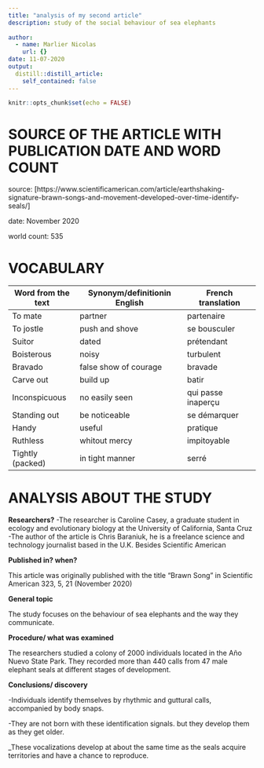 ```yaml
---
title: "analysis of my second article"
description: study of the social behaviour of sea elephants 
  
author:
  - name: Marlier Nicolas
    url: {}
date: 11-07-2020
output:
  distill::distill_article:
    self_contained: false
---
```


```r
knitr::opts_chunk$set(echo = FALSE)
```

# SOURCE OF THE ARTICLE WITH PUBLICATION DATE AND WORD COUNT

source: [https://www.scientificamerican.com/article/earthshaking-signature-brawn-songs-and-movement-developed-over-time-identify-seals/]

date: November 2020

world count: 535

# VOCABULARY

| Word from the text | Synonym/definitionin English | French translation  |
| ------------------ | ---------------------------- | ------------------- |
| To mate            | partner                      | partenaire          |
| To jostle          | push and shove               | se bousculer        |
| Suitor             | dated                        | prétendant          |
| Boisterous         | noisy                        | turbulent           |
| Bravado            | false show of courage        | bravade             |
| Carve out          | build up                     | batir               |
| Inconspicuous      | no easily seen               | qui passe inaperçu  |
| Standing out       | be noticeable                | se démarquer        |
| Handy              | useful                       | pratique            |
| Ruthless           | whitout mercy                | impitoyable         |
| Tightly (packed)   | in tight manner              | serré               |


# ANALYSIS ABOUT THE STUDY

**Researchers?**
-The researcher is Caroline Casey, a graduate student in ecology and evolutionary biology at the University of California, Santa Cruz
-The author of the article is Chris Baraniuk, he is a freelance science and technology journalist based in the U.K. Besides Scientific American

**Published in? when?** 

This article was originally published with the title "Brawn Song" in Scientific American 323, 5, 21 (November 2020)

**General topic**

The study focuses on the behaviour of sea elephants and the way they communicate. 

**Procedure/ what was examined**

The researchers studied a colony of 2000 individuals located in the Año Nuevo State Park. They recorded more than 440 calls from 47 male elephant seals at different stages of development.

**Conclusions/ discovery**

-Individuals identify themselves by rhythmic and guttural calls, accompanied by body snaps.

-They are not born with these identification signals. but they develop them as they get older.

_These vocalizations develop at about the same time as the seals acquire territories and have a chance to reproduce.


